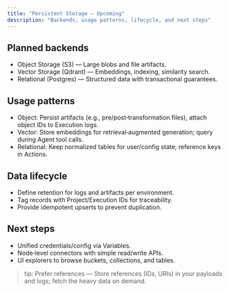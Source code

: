 ```yaml
---
title: "Persistent Storage — Upcoming"
description: "Backends, usage patterns, lifecycle, and next steps"
---
```


## Planned backends

- Object Storage (S3) — Large blobs and file artifacts.
- Vector Storage (Qdrant) — Embeddings, indexing, similarity search.
- Relational (Postgres) — Structured data with transactional guarantees.

## Usage patterns

- Object: Persist artifacts (e.g., pre/post‑transformation files), attach object IDs to Execution logs.
- Vector: Store embeddings for retrieval‑augmented generation; query during Agent tool calls.
- Relational: Keep normalized tables for user/config state; reference keys in Actions.

## Data lifecycle

- Define retention for logs and artifacts per environment.
- Tag records with Project/Execution IDs for traceability.
- Provide idempotent upserts to prevent duplication.

## Next steps

- Unified credentials/config via Variables.
- Node‑level connectors with simple read/write APIs.
- UI explorers to browse buckets, collections, and tables.

> tip: Prefer references — Store references (IDs, URIs) in your payloads and logs; fetch the heavy data on demand.